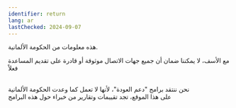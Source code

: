```yaml
---
identifier: return
lang: ar
lastChecked: 2024-09-07
---
```

هذه معلومات من الحكومة الألمانية.

<ExternalShortLink identifier="return" />

مع الأسف، لا يمكننا ضمان أن جميع جهات الاتصال موثوقة أو قادرة على تقديم المساعدة فعلاً

<br/> نحن ننتقد برامج "دعم العودة"، لأنها لا تعمل كما ﻭﻋﺪﺕ الحكومة الألمانية
<br/> على هذا الموقع، تجد تقييمات وتقارير من خبراء حول هذه البرامج

<ExternalShortLink identifier="return-watch" />
